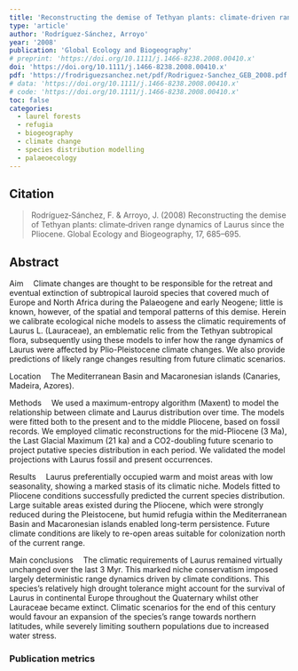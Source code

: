 ```yaml
---
title: 'Reconstructing the demise of Tethyan plants: climate‐driven range dynamics of *Laurus* since the Pliocene'
type: 'article'
author: 'Rodríguez‐Sánchez, Arroyo'
year: '2008'
publication: 'Global Ecology and Biogeography'
# preprint: 'https://doi.org/10.1111/j.1466-8238.2008.00410.x'
doi: 'https://doi.org/10.1111/j.1466-8238.2008.00410.x'
pdf: 'https://frodriguezsanchez.net/pdf/Rodriguez-Sanchez_GEB_2008.pdf'
# data: 'https://doi.org/10.1111/j.1466-8238.2008.00410.x'
# code: 'https://doi.org/10.1111/j.1466-8238.2008.00410.x'
toc: false
categories: 
  - laurel forests
  - refugia
  - biogeography
  - climate change
  - species distribution modelling
  - palaeoecology
---
```


## Citation

> Rodríguez‐Sánchez, F. & Arroyo, J. (2008) Reconstructing the demise of Tethyan plants: climate‐driven range dynamics of Laurus since the Pliocene. Global Ecology and Biogeography, 17, 685–695.

## Abstract



Aim  Climate changes are thought to be responsible for the retreat and eventual extinction of subtropical lauroid species that covered much of Europe and North Africa during the Palaeogene and early Neogene; little is known, however, of the spatial and temporal patterns of this demise. Herein we calibrate ecological niche models to assess the climatic requirements of Laurus L. (Lauraceae), an emblematic relic from the Tethyan subtropical flora, subsequently using these models to infer how the range dynamics of Laurus were affected by Plio-Pleistocene climate changes. We also provide predictions of likely range changes resulting from future climatic scenarios.

Location  The Mediterranean Basin and Macaronesian islands (Canaries, Madeira, Azores).

Methods  We used a maximum-entropy algorithm (Maxent) to model the relationship between climate and Laurus distribution over time. The models were fitted both to the present and to the middle Pliocene, based on fossil records. We employed climatic reconstructions for the mid-Pliocene (3 Ma), the Last Glacial Maximum (21 ka) and a CO2-doubling future scenario to project putative species distribution in each period. We validated the model projections with Laurus fossil and present occurrences.

Results  Laurus preferentially occupied warm and moist areas with low seasonality, showing a marked stasis of its climatic niche. Models fitted to Pliocene conditions successfully predicted the current species distribution. Large suitable areas existed during the Pliocene, which were strongly reduced during the Pleistocene, but humid refugia within the Mediterranean Basin and Macaronesian islands enabled long-term persistence. Future climate conditions are likely to re-open areas suitable for colonization north of the current range.

Main conclusions  The climatic requirements of Laurus remained virtually unchanged over the last 3 Myr. This marked niche conservatism imposed largely deterministic range dynamics driven by climate conditions. This species's relatively high drought tolerance might account for the survival of Laurus in continental Europe throughout the Quaternary whilst other Lauraceae became extinct. Climatic scenarios for the end of this century would favour an expansion of the species's range towards northern latitudes, while severely limiting southern populations due to increased water stress.


### Publication metrics

<br>

<span class="__dimensions_badge_embed__" data-doi="10.1111/j.1466-8238.2008.00410.x" data-hide-zero-citations="true" data-legend="always"></span><script async src="https://badge.dimensions.ai/badge.js" charset="utf-8"></script>

<script type='text/javascript' src='https://d1bxh8uas1mnw7.cloudfront.net/assets/embed.js'></script><div data-badge-details="right" data-badge-type="medium-donut" data-doi="10.1111/j.1466-8238.2008.00410.x" data-hide-no-mentions="true" class="altmetric-embed"></div>

<div class="scite-badge" data-doi="10.1111/j.1466-8238.2008.00410.x" data-layout="horizontal" data-show-zero="false" data-show-labels="true"></div><link rel="stylesheet" type="text/css" href="https://cdn.scite.ai/badge/scite-badge-latest.min.css"><script async type="application/javascript" src="https://cdn.scite.ai/badge/scite-badge-latest.min.js"></script>

